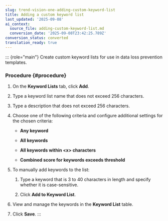 ```yaml
---
slug: trend-vision-one-adding-custom-keyword-list
title: Adding a custom keyword list
last_updated: '2025-09-08'
ai_context:
  source_file: adding-custom-keyword-list.md
  conversion_date: '2025-09-08T23:42:25.789Z'
conversion_status: converted
translation_ready: true
---
```


::: {role="main"}
Create custom keyword lists for use in data loss prevention templates.

### Procedure {#procedure}

1.  On the **Keyword Lists** tab, click **Add**.

2.  Type a keyword list name that does not exceed 256 characters.

3.  Type a description that does not exceed 256 characters.

4.  Choose one of the following criteria and configure additional settings for the chosen criteria:

    - **Any keyword**

    - **All keywords**

    - **All keywords within \<x\> characters**

    - **Combined score for keywords exceeds threshold**

5.  To manually add keywords to the list:

    1.  Type a keyword that is 3 to 40 characters in length and specify whether it is case-sensitive.

    2.  Click **Add to Keyword List**.

6.  View and manage the keywords in the **Keyword List** table.

7.  Click **Save**.
:::
